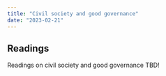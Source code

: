 ```yaml
---
title: "Civil society and good governance"
date: "2023-02-21"
---
```


## Readings

Readings on civil society and good governance TBD!
